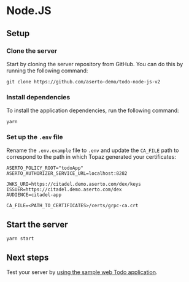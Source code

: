# Node.JS

## Setup

### Clone the server
Start by cloning the server repository from GitHub. You can do this by running the following command:
```
git clone https://github.com/aserto-demo/todo-node-js-v2
```

### Install dependencies
To install the application dependencies, run the following command:
```
yarn
```

### Set up the `.env` file
Rename the `.env.example` file to `.env` and update the `CA_FILE` path to correspond to the path in which Topaz generated your certificates:

```
ASERTO_POLICY_ROOT="todoApp"
ASERTO_AUTHORIZER_SERVICE_URL=localhost:8282

JWKS_URI=https://citadel.demo.aserto.com/dex/keys
ISSUER=https://citadel.demo.aserto.com/dex
AUDIENCE=citadel-app

CA_FILE=<PATH_TO_CERTIFICATES>/certs/grpc-ca.crt
```

## Start the server
```
yarn start
```
## Next steps
Test your server by [using the sample web Todo application](/docs/getting-started/samples/test-application).

